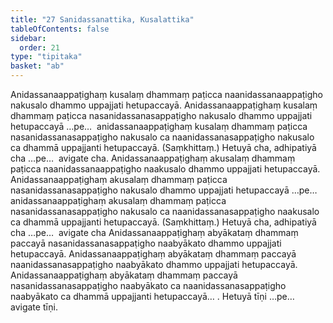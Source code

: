 ```yaml
---
title: "27 Sanidassanattika, Kusalattika"
tableOfContents: false
sidebar:
  order: 21
type: "tipitaka"
basket: "ab"
---
```



<DynamicBreadcrumb />

<Division number="44">

<Paragraph number="123">
Anidassanaappaṭighaṃ kusalaṃ dhammaṃ paṭicca naanidassanaappaṭigho nakusalo dhammo uppajjati hetupaccayā. Anidassanaappaṭighaṃ kusalaṃ dhammaṃ paṭicca nasanidassanasappaṭigho nakusalo dhammo uppajjati hetupaccayā …pe…  anidassanaappaṭighaṃ kusalaṃ dhammaṃ paṭicca nasanidassanasappaṭigho nakusalo ca naanidassanasappaṭigho nakusalo ca dhammā uppajjanti hetupaccayā. (Saṃkhittaṃ.) Hetuyā cha, adhipatiyā cha …pe…  avigate cha.
</Paragraph>

<Paragraph number="124">
Anidassanaappaṭighaṃ akusalaṃ dhammaṃ paṭicca naanidassanaappaṭigho naakusalo dhammo uppajjati hetupaccayā. Anidassanaappaṭighaṃ akusalaṃ dhammaṃ paṭicca nasanidassanasappaṭigho nakusalo dhammo uppajjati hetupaccayā …pe…  anidassanaappaṭighaṃ akusalaṃ dhammaṃ paṭicca nasanidassanasappaṭigho nakusalo ca naanidassanasappaṭigho naakusalo ca dhammā uppajjanti hetupaccayā. (Saṃkhittaṃ.) Hetuyā cha, adhipatiyā cha …pe…  avigate cha
</Paragraph>

<Paragraph number="125">
Anidassanaappaṭighaṃ abyākataṃ dhammaṃ paccayā nasanidassanasappaṭigho naabyākato dhammo uppajjati hetupaccayā. Anidassanaappaṭighaṃ abyākataṃ dhammaṃ paccayā naanidassanasappaṭigho naabyākato dhammo uppajjati hetupaccayā. Anidassanaappaṭighaṃ abyākataṃ dhammaṃ paccayā nasanidassanasappaṭigho naabyākato ca naanidassanasappaṭigho naabyākato ca dhammā uppajjanti hetupaccayā… . Hetuyā tīṇi …pe…  avigate tīṇi.
</Paragraph>
</Division>